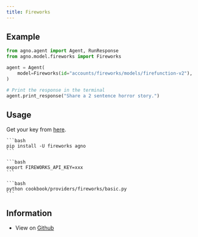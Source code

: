 ```yaml
---
title: Fireworks
---
```


## Example

<CodeGroup>

```python agent.py
from agno.agent import Agent, RunResponse
from agno.model.fireworks import Fireworks

agent = Agent(
    model=Fireworks(id="accounts/fireworks/models/firefunction-v2"),
)

# Print the response in the terminal
agent.print_response("Share a 2 sentence horror story.")

```

</CodeGroup>

## Usage

Get your key from [here](https://fireworks.ai/account/api-keys).

<Steps>
  <Snippet file="create-venv-step.mdx" />

  <Step title="Install libraries">

    ```bash
    pip install -U fireworks agno
    ```

  </Step>

  <Step title="Export `FIREWORKS_API_KEY`">

    ```bash
    export FIREWORKS_API_KEY=xxx
    ```

  </Step>

  <Step title="Run fireworks Agent">

    ```bash
    python cookbook/providers/fireworks/basic.py
    ```

  </Step>

  </Steps>

## Information

- View on [Github](https://github.com/phidatahq/agno/tree/main/cookbook/providers/fireworks/basic.py)
